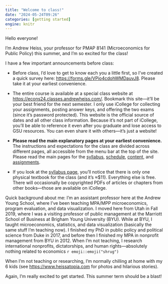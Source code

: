 ```yaml
---
title: "Welcome to class!"
date: "2024-05-24T09:26"
categories: [getting started]
engine: knitr
---
```


Hello everyone!

I’m Andrew Heiss, your professor for PMAP 8141 (Microeconomics for Public Policy) this summer, and I’m so excited for the class!

I have a few important announcements before class:

- Before class, I'd love to get to know each you a little first, so I've created a quick survey here: [https://forms.gle/VPio4cdohWMDauvJ8](https://forms.gle/VPio4cdohWMDauvJ8). Please take it at your earliest convenience.

- The entire course is available at a special class website at [https://econs24.classes.andrewheiss.com/](https://econs24.classes.andrewheiss.com/). Bookmark this site—it'll be your best friend for the next semester. I only use iCollege for collecting your assignments, posting answer keys, and offering the two exams (since it's password protected). This website is the official source of dates and all other class information. Because it's not part of iCollege, you'll be able to reference it even after you graduate and lose access to GSU resources. You can even share it with others—it's just a website!

- **Please read the main explanatory pages at your earliest convenience.** The instructions and expectations for the class are divided across different pages, all accessible from the menu bar at the top of the site. Please read the main pages for the [syllabus](/syllabus.qmd), [schedule](/schedule.qmd), [content](/content/index.qmd), and [assignments](/assignment/index.qmd).

- If you look at the [syllabus page](/syllabus.qmd), you'll notice that there is only one physical textbook for the class (and it’s ≈$11). Everything else is free. There will occasionally be copyrighted PDFs of articles or chapters from other books—those are available on iCollege.

Quick background about me: I'm an assistant professor here at the Andrew Young School, where I've been teaching MPA/MPP microeconomics, program evaluation, and data visualization. I moved here from Utah in Fall 2019, where I was a visiting professor of public management at the Marriott School of Business at Brigham Young University (BYU). While at BYU, I taught microeconomics, statistics, and data visualization (basically the same stuff I’m teaching now). I finished my PhD in public policy and political science from Duke in 2017, and before then I finished my MPA in nonprofit management from BYU in 2012. When I'm not teaching, I research international nonprofits, dictatorships, and human rights—absolutely nothing related to economics `r emoji::emoji("shrug")`

When I’m not teaching or researching, I’m normally chilling at home with my 6 kids (see <https://www.heissatopia.com> for photos and hilarious stories).

Again, I’m really excited to get started. This summer term should be a blast!
